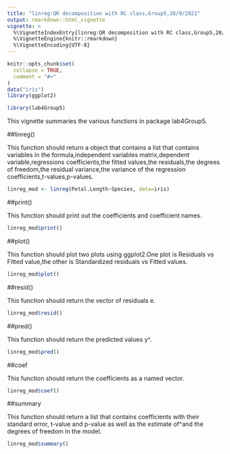 ```yaml
---
title: "linreg:QR decomposition with RC class,Group5,20/9/2021"
output: rmarkdown::html_vignette
vignette: >
  %\VignetteIndexEntry{linreg:QR decomposition with RC class,Group5,20/9/2021}
  %\VignetteEngine{knitr::rmarkdown}
  %\VignetteEncoding{UTF-8}
---
```


```r
knitr::opts_chunk$set(
  collapse = TRUE,
  comment = "#>"
)
data("iris")
library(ggplot2)
```

```r
library(lab4Group5)
```
This vignette summaries the various functions in package lab4Group5.

##linreg()

This function should return a object that contains a list that contains variables in the formula,independent variables matrix,dependent variable,regressions coefficients,the fitted values,the residuals,the degrees of freedom,the residual variance,the variance of the regression coefficients,t-values,p-values.
```r
linreg_mod <- linreg(Petal.Length~Species, data=iris)
```

##print()

This function should print out the coefficients and coefficient names.
```r
linreg_mod$print()
```

##plot()

This function should plot two plots using ggplot2.One plot is Residuals vs Fitted value,the other is Standardized residuals vs Fitted values.
```r
linreg_mod$plot()
```

##resid()

This function should return the vector of residuals e.
```r
linreg_mod$resid()
```

##pred()

This function should return the predicted values y^.
```r
linreg_mod$pred()
```

##coef

This function should return the coefficients as a named vector.
```r
linreg_mod$coef()
```

##summary

This function should return a list that contains coefficients with their standard error, t-value and p-value as well as the estimate of^and the degrees of freedom in the model.
```r
linreg_mod$summary()
```
